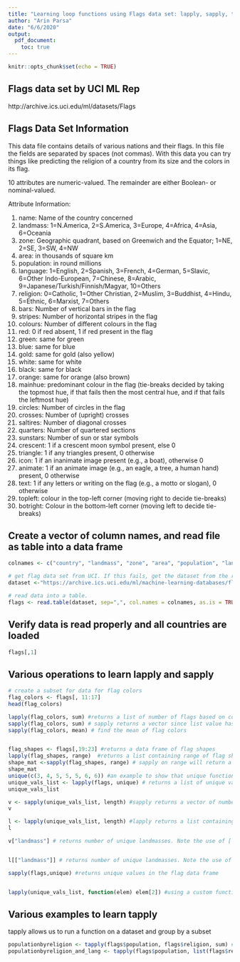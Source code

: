 ```yaml
---
title: "Learning loop functions using Flags data set: lapply, sapply, tapply, vapply"
author: "Arin Parsa"
date: "6/6/2020"
output: 
  pdf_document:
    toc: true
---
```


```r
knitr::opts_chunk$set(echo = TRUE)
```

## Flags data set by UCI ML Rep
http://archive.ics.uci.edu/ml/datasets/Flags

## Flags Data Set Information
This data file contains details of various nations and their flags. In this file the fields are separated by spaces (not commas). With this data you can try things like predicting the religion of a country from its size and the colors in its flag.

10 attributes are numeric-valued. The remainder are either Boolean- or nominal-valued.


Attribute Information:

1. name: Name of the country concerned
2. landmass: 1=N.America, 2=S.America, 3=Europe, 4=Africa, 4=Asia, 6=Oceania
3. zone: Geographic quadrant, based on Greenwich and the Equator; 1=NE, 2=SE, 3=SW, 4=NW
4. area: in thousands of square km
5. population: in round millions
6. language: 1=English, 2=Spanish, 3=French, 4=German, 5=Slavic, 6=Other Indo-European, 7=Chinese, 8=Arabic, 9=Japanese/Turkish/Finnish/Magyar, 10=Others
7. religion: 0=Catholic, 1=Other Christian, 2=Muslim, 3=Buddhist, 4=Hindu, 5=Ethnic, 6=Marxist, 7=Others
8. bars: Number of vertical bars in the flag
9. stripes: Number of horizontal stripes in the flag
10. colours: Number of different colours in the flag
11. red: 0 if red absent, 1 if red present in the flag
12. green: same for green
13. blue: same for blue
14. gold: same for gold (also yellow)
15. white: same for white
16. black: same for black
17. orange: same for orange (also brown)
18. mainhue: predominant colour in the flag (tie-breaks decided by taking the topmost hue, if that fails then the most central hue, and if that fails the leftmost hue)
19. circles: Number of circles in the flag
20. crosses: Number of (upright) crosses
21. saltires: Number of diagonal crosses
22. quarters: Number of quartered sections
23. sunstars: Number of sun or star symbols
24. crescent: 1 if a crescent moon symbol present, else 0
25. triangle: 1 if any triangles present, 0 otherwise
26. icon: 1 if an inanimate image present (e.g., a boat), otherwise 0
27. animate: 1 if an animate image (e.g., an eagle, a tree, a human hand) present, 0 otherwise
28. text: 1 if any letters or writing on the flag (e.g., a motto or slogan), 0 otherwise
29. topleft: colour in the top-left corner (moving right to decide tie-breaks)
30. botright: Colour in the bottom-left corner (moving left to decide tie-breaks)

## Create a vector of column names, and read file as table into a data frame
```r

colnames <- c("country", "landmass", "zone", "area", "population", "language", "religion", "bars", "stripes", "colors", "red", "green", "blue", "gold", "white", "black", "orange","mainhue", "circles", "crosses", "saltires", "quarters", "sunstars", "crescents", "triangle", "icon","animate", "text", "topleft", "botright")

# get flag data set from UCI. If this fails, get the dataset from the repo of this markdown file
dataset <-"https://archive.ics.uci.edu/ml/machine-learning-databases/flags/flag.data"

# read data into a table. 
flags <- read.table(dataset, sep=",", col.names = colnames, as.is = TRUE)

```
## Verify data is read properly and all countries are loaded
```r
flags[,1]
```

## Various operations to learn lapply and sapply
```r

# create a subset for data for flag colors
flag_colors <- flags[, 11:17]
head(flag_colors)

lapply(flag_colors, sum) #returns a list of number of flags based on color
sapply(flag_colors, sum) # sapply returns a vector since list value has only one element which the number of flags
sapply(flag_colors, mean) # find the mean of flag colors


flag_shapes <- flags[,19:23] #returns a data frame of flag shapes
lapply(flag_shapes, range)  #returns a list containing range of flag shapes (how many flags per shape)
shape_mat <-sapply(flag_shapes, range) # sapply on range will return a matrix this time since list element has two values (lower, upper values of range)
shape_mat 
unique(c(3, 4, 5, 5, 5, 6, 6)) #an example to show that unique function will return only 3, 4, 5, 6
unique_vals_list <- lapply(flags, unique) # returns a list of unique values per column in flags data frame
unique_vals_list

v <- sapply(unique_vals_list, length) #sapply returns a vector of number of unique values per column
v

l <- lapply(unique_vals_list, length) #lapply returns a list containing the number of unique values per column
l

v["landmass"] # returns number of unique landmasses. Note the use of [ since sapply(unique_vals_list, length) returned us a vector containing the number of unique elements per column


l[["landmass"]] # returns number of unique landmasses. Note the use of [[ since lapply(unique_vals_list, length)

sapply(flags,unique) #returns unique values in the flag data frame


lapply(unique_vals_list, function(elem) elem[2]) #using a custom function, return second element in the unique values

```
## Various examples to learn tapply
tapply allows us to run a function on a dataset and group by a subset
```r
populationbyreligion <- tapply(flags$population, flags$religion, sum) #returns sum of population by religion
populationbyreligion_and_lang <- tapply(flags$population, list(flags$religion, flags$language), sum) #groupby religion and language


```





